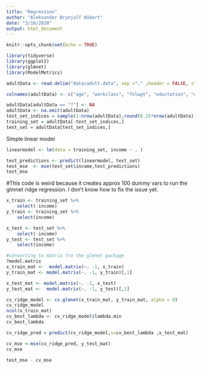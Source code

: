 ```yaml
---
title: "Regression"
author: "Aleksander Brynjulf Hübert"
date: "3/18/2020"
output: html_document
---
```


```r
knitr::opts_chunk$set(echo = TRUE)
```
```r
library(tidyverse)
library(ggplot2)
library(glmnet)
library(ModelMetrics)
```

```r
adultData <- read.delim("data/adult.data", sep ="," ,header = FALSE, strip.white = TRUE)

colnames(adultData) <- c("age", "workclass", "fnlwgt", "eductation", "education_num", "marital", "occupation", "relationship", "race", "sex", "capital_gain", "capital_loss", "hours_per_week", "native_country", "income")

adultData[adultData == "?"] <- NA
adultData <- na.omit(adultData)
test_set_indices = sample(1:nrow(adultData),round(0.25*nrow(adultData)),replace = FALSE)
training_set = adultData[-test_set_indices,] 
test_set = adultData[test_set_indices,] 

```
Simple linear model
```r
linearmodel <- lm(data = training_set, income ~ . )

test_predictions <- predict(linearmodel, test_set)
test_mse  <- mse(test_set$income,test_predictions)
test_mse
```

#This code is weird because it creates approx 100 dummy vars to run the glmnet ridge regression. I don't know how to fix the issue yet.

```r
x_train <- training_set %>%
    select(-income)
y_train <- training_set %>%
    select(income)

x_test <- test_set %>%
    select(-income)
y_test <- test_set %>%
    select(income)

#converting to matrix fro the glmnet package
?model.matrix
x_train_mat <-  model.matrix(~. -1, x_train)
y_train_mat <- model.matrix(~. -1, y_train)[,1]

x_test_mat <- model.matrix(~. -1, x_test)
y_test_mat <-  model.matrix(~. -1, y_test)[,1]
```


```r
cv_ridge_model <- cv.glmnet(x_train_mat, y_train_mat, alpha = 0)
cv_ridge_model
ncol(x_train_mat)
cv_best_lambda <- cv_ridge_model$lambda.min
cv_best_lambda

cv_ridge_pred = predict(cv_ridge_model,s=cv_best_lambda ,x_test_mat)

cv_mse <-mse(cv_ridge_pred, y_test_mat)
cv_mse

test_mse - cv_mse
```

